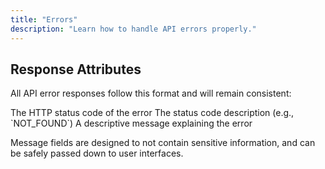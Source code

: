 ```yaml
---
title: "Errors"
description: "Learn how to handle API errors properly."
---
```


## Response Attributes

All API error responses follow this format and will remain consistent:

<ResponseField name="statusCode" type="number" required>
  The HTTP status code of the error
</ResponseField>

<ResponseField name="error" type="string" required>
  The status code description (e.g., `NOT_FOUND`)
</ResponseField>

<ResponseField name="message" type="string" required>
  A descriptive message explaining the error
</ResponseField>

Message fields are designed to not contain sensitive information, and can be
safely passed down to user interfaces.